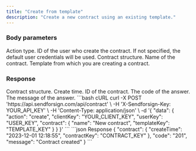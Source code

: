 ```yaml
---
title: "Create from template"
description: "Create a new contract using an existing template."
---
```


### Body parameters

<ParamField body="action" type="string" required>
  Action type.
</ParamField>

<ParamField body="userKey" type="string">
  ID of the user who create the contract. If not specified, the default user credentials will be used.
</ParamField>

<ParamField body="contract" required>
  Contract structure.

  <Expandable title="child attribute">

  <ParamField body="name" type="string">
    Name of the contract.  
  </ParamField>

  <ParamField body="templateKey" type="string">
    Template from which you are creating a contract.
  </ParamField>

  </Expandable>

</ParamField>

### Response

  <ResponseField name="contract" type="string">
    Contract structure.

  <Expandable title="child attribute">

<ResponseField name="createTime" type="string">
  Create time.
</ResponseField>

<ResponseField name="contractKey" type="string">
  ID of the contract.
</ResponseField>

  </Expandable>

  </ResponseField>

<ResponseField name="code" type="string">
  The code of the answer.
</ResponseField>

<ResponseField name="message" type="string">
  The message of the answer.
</ResponseField>

<RequestExample>
```bash cURL
curl -X POST 'https://api.sendforsign.com/api/contract' \
     -H 'X-Sendforsign-Key: YOUR_API_KEY' \
     -H 'Content-Type: application/json' \
     -d '{ 
		  "data": {
				   "action": "create",
				   "clientKey": "YOUR_CLIENT_KEY",
                   "userKey": "USER_KEY", 
				   "contract": {
							  "name": "New contract",
							  "templateKey": "TEMPLATE_KEY"
						     }
				  }
       }'
```
</RequestExample>

<ResponseExample>
```json Response
     {
       "contract": {
                "createTime": "2023-12-01 12:18:55",
                "contractKey": "CONTRACT_KEY"
                 },
       "code": "201",
       "message": "Contract created"
    }
```
</ResponseExample>
